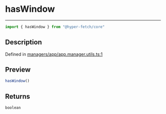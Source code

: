 

# hasWindow

<div class="api-docs__separator" data-reactroot="">

---

</div><div class="api-docs__import" data-reactroot="">

```ts
import { hasWindow } from "@hyper-fetch/core"
```

</div><div class="api-docs__section">

## Description

</div><div class="api-docs__description"><span class="api-docs__do-not-parse">



</span></div><p class="api-docs__definition">

Defined in [managers/app/app.manager.utils.ts:1](https://github.com/BetterTyped/hyper-fetch/blob/c44d728f/packages/core/src/managers/app/app.manager.utils.ts#L1)

</p><div class="api-docs__section">

## Preview

</div><div class="api-docs__preview fn">

```ts
hasWindow()
```

</div><div class="api-docs__section">

## Returns

</div><div class="api-docs__returns">

```ts
boolean
```

</div>
